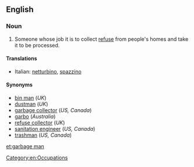 ==English==
{{wikipedia|Waste collector}}
===Noun===
{{en-noun|sg= [[garbage]] [[man]]|pl=garbage men}}

# {{US|Canada}} Someone whose job it is to collect [[refuse]] from people's homes and take it to be processed.

====Translations====

{{trans-top|refuse collector}}
* Italian: [[netturbino]], [[spazzino]]
{{trans-mid}}
{{trans-bottom}}

====Synonyms====
* [[bin man]] (''UK'')
* [[dustman]] (''UK'')
* [[garbage collector]] (''US, Canada'')
* [[garbo]] (''Australia'')
* [[refuse collector]] (''UK'')
* [[sanitation engineer]] (''US, Canada'')
* [[trashman]] (''US, Canada'')

[[Category:en:Occupations]]

[[et:garbage man]]